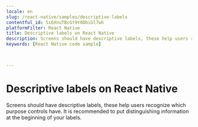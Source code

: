 ```yaml
---
locale: en
slug: /react-native/samples/descriptive-labels
contentful_id: 5i6XnuTBcGt9t0DbiGl7wh
platformFilter: React Native
title: Descriptive labels on React Native
description: Screens should have descriptive labels, these help users recognize which purpose controls have.
keywords: [React Native code sample]


	
---
```


# Descriptive labels on React Native

Screens should have descriptive labels, these help users recognize which purpose controls have. It is recommended to put distinguishing information at the beginning of your labels.

<CodeSample id="screen-labels" locale="en" platform="react native"/>